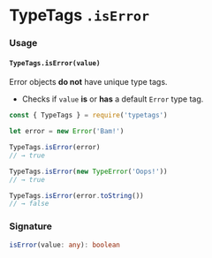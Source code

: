 
# TypeTags `.isError`

### Usage

#### `TypeTags.isError(value)`

<Callout emoji="️⚠️">Error objects **do not** have unique type tags.</Callout>

- Checks if `value` **is** or **has** a default `Error` type tag.

```js
const { TypeTags } = require('typetags')

let error = new Error('Bam!')

TypeTags.isError(error)
// → true

TypeTags.isError(new TypeError('Oops!'))
// → true

TypeTags.isError(error.toString())
// → false
```

### Signature

```ts
isError(value: any): boolean
```
